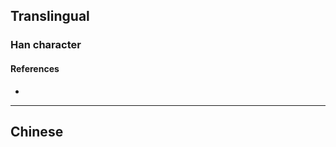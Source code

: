 {{also|嶸}}
{{character info/new}}
==Translingual==

===Han character===
{{Han char|rn=46|rad=山|as=09|sn=12|four=|canj=UTBD|ids=⿰山荣}}

====References====
* {{Han ref|kx=0316.381|hdz=10785.030|uh=5D58}}

----

==Chinese==
{{zh-see|嶸}}